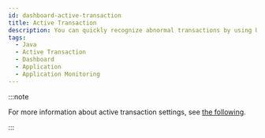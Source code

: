 ```yaml
---
id: dashboard-active-transaction
title: Active Transaction
description: You can quickly recognize abnormal transactions by using URLs, SQLs, and HTTP calls of the active transactions, and can analyze the delayed sections in detail through the transaction trace details.
tags:
  - Java
  - Active Transaction
  - Dashboard
  - Application
  - Application Monitoring
---
```



<Dashboardactivetransaction />  

:::note

For more information about active transaction settings, see [the following](active-transactions).

:::
